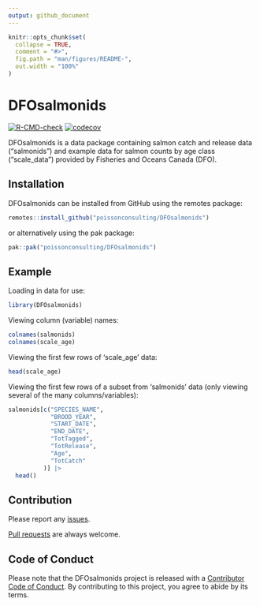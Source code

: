 ```yaml
---
output: github_document
---
```


<!-- README.md is generated from README.Rmd. Please edit that file -->

```r
knitr::opts_chunk$set(
  collapse = TRUE,
  comment = "#>",
  fig.path = "man/figures/README-",
  out.width = "100%"
)
```

# DFOsalmonids

<!-- badges: start -->
[![R-CMD-check](https://github.com/poissonconsulting/DFOsalmonids/actions/workflows/R-CMD-check.yaml/badge.svg)](https://github.com/poissonconsulting/DFOsalmonids/actions/workflows/R-CMD-check.yaml)
[![codecov](https://codecov.io/gh/poissonconsulting/DFOsalmonids/branch/main/graph/badge.svg?token=dej0VsMNHf)](https://codecov.io/gh/poissonconsulting/DFOsalmonids)
<!-- badges: end -->

DFOsalmonids is a data package containing salmon catch and release data ("salmonids") and example data for salmon counts by age class ("scale_data") provided by Fisheries and Oceans Canada (DFO).

## Installation

DFOsalmonids can be installed from GitHub using the remotes package:
``` r
remotes::install_github("poissonconsulting/DFOsalmonids")
```
or alternatively using the pak package:
``` r
pak::pak("poissonconsulting/DFOsalmonids")
```

## Example

Loading in data for use:

``` r
library(DFOsalmonids)
```

Viewing column (variable) names:

``` r
colnames(salmonids)
colnames(scale_age)
```

Viewing the first few rows of 'scale_age' data:

``` r
head(scale_age)
```

Viewing the first few rows of a subset from 'salmonids' data (only viewing several of the many columns/variables):

``` r
salmonids[c("SPECIES_NAME",
            "BROOD_YEAR",
            "START_DATE",
            "END_DATE",
            "TotTagged",
            "TotRelease",
            "Age",
            "TotCatch"
          )] |>
  head()
```

## Contribution

Please report any [issues](https://github.com/poissonconsulting/DFOsalmonids/issues).

[Pull requests](https://github.com/poissonconsulting/DFOsalmonids/pulls) are always welcome.

## Code of Conduct

Please note that the DFOsalmonids project is released with a [Contributor Code of Conduct](https://contributor-covenant.org/version/2/1/CODE_OF_CONDUCT.html). By contributing to this project, you agree to abide by its terms.
